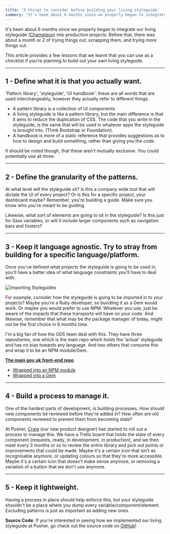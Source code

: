 ```yaml
---
title: '5 things to consider before building your living styleguide'
summary: "It's been about 6 months since we properly began to integrate our living styleguide (Chameleon) into"
---
```


It's been about 6 months since we properly began to integrate our living styleguide ([Chameleon](/project/pusher-chameleon/)) into production projects. Before that, there was about a month or 2 of trying things out, scrapping them, and trying more things out.

This article provides a few lessons that we learnt that you can use as a checklist if you're planning to build out your own living styleguide.

---

## 1 - Define what it is that you actually want.

'Pattern library', 'styleguide', 'UI handbook': these are all words that are used interchangeably, however they actually refer to different things.

- A pattern library is a collection of UI components
- A living styleguide is like a pattern library, but the main difference is that it aims to reduce the duplication of CSS. The code that you write in the styleguide, is the same that will be used in whatever apps the styleguide is brought into. (Think Bootstrap or Foundation).
- A handbook is more of a static reference that provides suggestions as to how to design and build something, rather than giving you the code.

It should be noted though, that these aren't mutually exclusive. You could potentially use all three.

---

## 2 - Define the granularity of the patterns.

At what level will the styleguide sit? Is this a company wide tool that will dictate the UI of every project? Or is this for a specific project, your dashboard maybe? Remember, you're building a guide. Make sure you know who you're meant to be guiding.

Likewise, what sort of elements are going to sit in the styleguide? Is this just for Sass variables, or will it include larger components such as navigation bars and footers?

---

## 3 - Keep it language agnostic. Try to stray from building for a specific language/platform.

Once you've defined what projects the styleguide is going to be used in, you'll have a better idea of what language constraints you'll have to deal with.

![Importing Styleguides](/posts/2016-12-17-5-things-consider-before-building-your-living-styleguide/styleguides-importing.jpg)

For example, consider how the styleguide is going to be imported in to your projects? Maybe you're a Ruby developer, so bundling it as a Gem would work. Or maybe you would prefer to use NPM. Whatever you use, just be aware of the impacts that these transports will have on your code. And likewise, remember that what may be _the_ package manager of today, might not be the first choice in 6 months time.

I'm a big fan of how the GDS team deal with this. They have three repositories, one which is the main repo which holds the 'actual' styleguide and has no bias towards any language. And two others that consume this and wrap it to be an NPM module/Gem.

**[The main gov.uk front-end repo](https://github.com/alphagov/govuk_frontend_toolkit)**

- [Wrapped into an NPM module](https://github.com/alphagov/govuk_frontend_toolkit_npm)
- [Wrapped into a Gem](https://github.com/alphagov/govuk_frontend_toolkit_gem)

---

## 4 - Build a process to manage it.

One of the hardest parts of development, is building processes. How should new components be reviewed before they're added in? How often are old components reviewed to prevent them from becoming stale?

At Pusher, [Craig](https://twitter.com/_ctfd_uk) (our new product designer) has started to roll out a process to manage this. We have a Trello board that holds the state of every component (requests, ready, in development, in production), and we then meet every 3 months or so to review the entire library and pick out points or improvements that could be made. Maybe it's a certain icon that isn't as recognisable anymore, or updating colours so that they're more accessible. Maybe it's a certain icon that doesn't make sense anymore, or removing a variation of a button that we don't use anymore.

---

## 5 - Keep it lightweight.

Having a process in place should help enforce this, but your styleguide shouldn't be a place where you dump every variable/component/element. Excluding patterns is just as important as adding new ones.

**Source Code**: If you're interested in seeing how we implemented our living styleguide at Pusher, go check out the source code on [GitHub](https://github.com/pusher/chameleon)!
